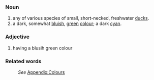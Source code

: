 ===Noun===
#any of various species of small, short-necked, freshwater [[duck]]s.
#a dark, somewhat [[blue|bluish]], [[green]] [[color|colour]]; a dark [[cyan]].
===Adjective===
#having a blusih green colour
===Related words===
:''See'' [[Wiktionary_Appendix:Colours|Appendix:Colours]]